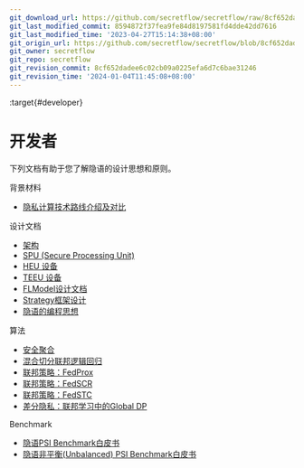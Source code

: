 ```yaml
---
git_download_url: https://github.com/secretflow/secretflow/raw/8cf652dadee6c02cb09a0225efa6d7c6bae31246/docs/developer/index.rst
git_last_modified_commit: 8594872f37fea9fe84d8197581fd4dde42dd7616
git_last_modified_time: '2023-04-27T15:14:38+08:00'
git_origin_url: https://github.com/secretflow/secretflow/blob/8cf652dadee6c02cb09a0225efa6d7c6bae31246/docs/developer/index.rst
git_owner: secretflow
git_repo: secretflow
git_revision_commit: 8cf652dadee6c02cb09a0225efa6d7c6bae31246
git_revision_time: '2024-01-04T11:45:08+08:00'
---
```


:target{#developer}

# <Target id="id1" />开发者

下列文档有助于您了解隐语的设计思想和原则。

<TableOfContents>


  <p className="caption">
    背景材料
  </p>

  - [隐私计算技术路线介绍及对比](https://www.yuque.com/secret-flow/admin/exgixt72drdvdsy3)
</TableOfContents>

<TableOfContents>


  <p className="caption">
    设计文档
  </p>

  - [架构](design/architecture.mdx)
  - [SPU (Secure Processing Unit)](design/spu.mdx)
  - [HEU 设备](design/heu.mdx)
  - [TEEU 设备](design/teeu.mdx)
  - [FLModel设计文档](design/flmodel.mdx)
  - [Strategy框架设计](design/strategy.mdx)
  - [隐语的编程思想](design/programming_in_secretflow.mdx)
</TableOfContents>

<TableOfContents>


  <p className="caption">
    算法
  </p>

  - [安全聚合](algorithm/secure_aggregation.mdx)
  - [混合切分联邦逻辑回归](algorithm/mix_lr.mdx)
  - [联邦策略：FedProx](algorithm/federated_learning/fed_prox.mdx)
  - [联邦策略：FedSCR](algorithm/federated_learning/fed_scr.mdx)
  - [联邦策略：FedSTC](algorithm/federated_learning/fed_stc.mdx)
  - [差分隐私：联邦学习中的Global DP](algorithm/differential_privacy/GlobalDP.mdx)
</TableOfContents>

<TableOfContents>


  <p className="caption">
    Benchmark
  </p>

  - [隐语PSI Benchmark白皮书](benchmark/psi_benchmark.mdx)
  - [隐语非平衡(Unbalanced) PSI Benchmark白皮书](benchmark/ubpsi_benchmark.mdx)
</TableOfContents>
